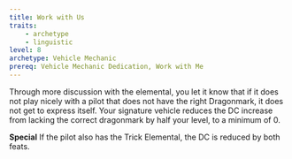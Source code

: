 ```yaml
---
title: Work with Us
traits:
    - archetype
    - linguistic
level: 8
archetype: Vehicle Mechanic
prereq: Vehicle Mechanic Dedication, Work with Me
---
```


Through more discussion with the elemental, you let it know that if it does not play nicely with a pilot that does not have the right Dragonmark, it does not get to express itself. Your signature vehicle reduces the DC increase from lacking the correct dragonmark by half your level, to a minimum of 0.

**Special** If the pilot also has the Trick Elemental, the DC is reduced by both feats. 